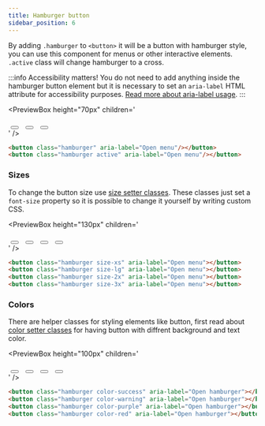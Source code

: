```yaml
---
title: Hamburger button
sidebar_position: 6
---
```



By adding `.hamburger` to `<button>` it will be a button with hamburger style, you can use this component for menus or other interactive elements. `.active` class will change hamburger to a cross.

:::info Accessibility matters!
You do not need to add anything inside the hamburger button element but it is necessary to set an `aria-label` HTML attribute for accessibility purposes. [Read more about aria-label usage](https://developer.mozilla.org/en-US/docs/Web/Accessibility/ARIA/ARIA_Techniques/Using_the_aria-label_attribute).
:::

<PreviewBox
  height="70px"
  children='
<!DOCTYPE html>
<html lang="en">
	<head>
		<meta charset="UTF-8" />
		<meta http-equiv="X-UA-Compatible" content="IE=edge" />
		<meta name="viewport" content="width=device-width, initial-scale=1.0" />
		<link rel="stylesheet" href="https://raw.githack.com/amir2mi/FlatifyCSS/master/dist/css/flatify-min.css" />
		<title>Hamburger button</title>
		<style>
			.hamburger{
				margin: 0 5px !important;
			}
		</style>
	</head>
	<body>
        <div class="flex-center">
			<button class="hamburger interactive" aria-label="Open menu"/></button>
			<button class="hamburger" aria-label="Open menu"/></button>
			<button class="hamburger active" aria-label="Open menu"/></button>
		</div>
	</body>
	<script>
		const hamburger = document.querySelector(".hamburger.interactive");
		hamburger.addEventListener("click", () => {
			hamburger.classList.toggle("active");
		});
	</script>
</html>
'
/>

```html title="index.html"
<button class="hamburger" aria-label="Open menu"/></button>
<button class="hamburger active" aria-label="Open menu"/></button>
```

### Sizes

To change the button size use [size setter classes](/docs/helpers/size-setters).
These classes just set a `font-size` property so it is possible to change it yourself by writing custom CSS.

<PreviewBox
  height="130px"
  children='
<!DOCTYPE html>
<html lang="en">
	<head>
		<meta charset="UTF-8" />
		<meta http-equiv="X-UA-Compatible" content="IE=edge" />
		<meta name="viewport" content="width=device-width, initial-scale=1.0" />
		<link rel="stylesheet" href="https://raw.githack.com/amir2mi/FlatifyCSS/master/dist/css/flatify-min.css" />
		<title>Hamburger button</title>
		<style>
			.hamburger{
				margin: 0 5px !important;
			}
		</style>
	</head>
	<body>
        <div class="flex-center">
			<button class="hamburger size-xs" aria-label="Open menu"></button>
			<button class="hamburger size-lg" aria-label="Open menu"></button>
			<button class="hamburger size-2x" aria-label="Open menu"></button>
			<button class="hamburger size-3x" aria-label="Open menu"></button>
		</div>
	</body>
</html>
'
/>

```html title="index.html"
<button class="hamburger size-xs" aria-label="Open menu"></button>
<button class="hamburger size-lg" aria-label="Open menu"></button>
<button class="hamburger size-2x" aria-label="Open menu"></button>
<button class="hamburger size-3x" aria-label="Open menu"></button>
```

### Colors

There are helper classes for styling elements like button, first read about [color setter classes](/docs/helpers/color-setters) for having button with diffrent background and text color.

<PreviewBox
  height="100px"
  children='
<!DOCTYPE html>
<html lang="en">
	<head>
		<meta charset="UTF-8" />
		<meta http-equiv="X-UA-Compatible" content="IE=edge" />
		<meta name="viewport" content="width=device-width, initial-scale=1.0" />
		<link rel="stylesheet" href="https://raw.githack.com/amir2mi/FlatifyCSS/master/dist/css/flatify-min.css" />
		<title>Hamburger button</title>
		<style>
			.hamburger{
				margin: 0 5px !important;
			}
		</style>
	</head>
	<body>
        <div class="flex-center" style="flex-wrap: wrap">
			<button class="hamburger color-success" aria-label="Open hamburger"></button>
			<button class="hamburger color-warning" aria-label="Open hamburger"></button>
			<button class="hamburger color-purple" aria-label="Open hamburger"></button>
			<button class="hamburger color-red" aria-label="Open hamburger"></button>
		</div>
	</body>
</html>
'
/>

```html title="index.html"
<button class="hamburger color-success" aria-label="Open hamburger"></button>
<button class="hamburger color-warning" aria-label="Open hamburger"></button>
<button class="hamburger color-purple" aria-label="Open hamburger"></button>
<button class="hamburger color-red" aria-label="Open hamburger"></button>
```
